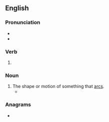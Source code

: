 ==English==

===Pronunciation===
* {{IPA|en|/ˈɑɹ.kɪŋ/}}
* {{IPA|en|/ˈɑː.kɪŋ/}}

===Verb===
{{head|en|verb form}}

# {{present participle of|en|arc|nocat=1}}

===Noun===
{{en-noun}}

# The shape or motion of something that [[arc]]s.
#* {{quote-journal|en|year=1959|month=March|title=The 2,500 h.p. electric locomotives for the Kent Coast electrification|journal=Trains Illustrated|page=125|text=Whenever the locomotive was working hard there was unmistakable evidence of its higher power than its predecessors in the brilliant and explosive '''arcing''' between conductor shoes and the third rail; this was particularly vivid in Quarry Tunnel in the down direction, where the display equalled anything we have seen on the frostiest of nights in an electrified third-rail area.}}

===Anagrams===
* {{anagrams|en|a=acginr|Crigan|Garčin|caring|racing}}